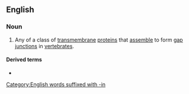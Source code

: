 ==English==
{{wikipedia}}

===Noun===
{{en-noun}}

# {{lb|en|protein}} Any of a class of [[transmembrane]] [[protein]]s that [[assemble]] to form [[gap junction]]s in [[vertebrate]]s.

====Derived terms====
* {{l|en|connexosome}}

[[Category:English words suffixed with -in]]